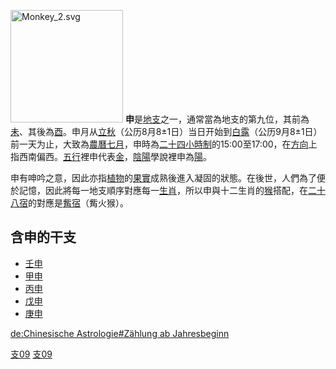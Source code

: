 {{天干地支}}
[[File:Monkey_2.svg|180px]]
'''申'''是[[地支|地支]]之一，通常當為地支的第九位，其前為[[未|未]]、其後為[[酉|酉]]。申月从[[立秋|立秋]]（公历8月8±1日）当日开始到[[白露|白露]]（公历9月8±1日）前一天为止，大致為[[農曆七月|農曆七月]]，申時為[[二十四小時制|二十四小時制]]的15:00至17:00，在[[方向|方向]]上指西南偏西。[[五行|五行]]裡申代表[[金|金]]，[[陰陽|陰陽]]學說裡申為[[陽|陽]]。

申有呻吟之意，因此亦指[[植物|植物]]的[[果實|果實]]成熟後進入凝固的狀態。在後世，人們為了便於記憶，因此將每一地支順序對應每一[[生肖|生肖]]，所以申與十二生肖的[[猴|猴]]搭配，在[[二十八宿|二十八宿]]的對應是[[觜宿|觜宿]]（觜火猴）。

==含申的干支==
{{commonscat|Monkey_(zodiac)}}
*[[壬申|壬申]]
*[[甲申|甲申]]
*[[丙申|丙申]]
*[[戊申|戊申]]
*[[庚申|庚申]]

[[Category:干支|支09]]
[[Category:申_(地支)|支09]]

[[de:Chinesische_Astrologie#Zählung_ab_Jahresbeginn|de:Chinesische Astrologie#Zählung ab Jahresbeginn]]